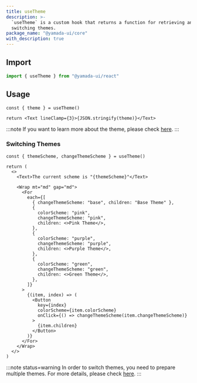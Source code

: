```yaml
---
title: useTheme
description: >-
  `useTheme` is a custom hook that returns a function for retrieving and
  switching themes.
package_name: "@yamada-ui/core"
with_description: true
---
```


## Import

```ts
import { useTheme } from "@yamada-ui/react"
```

## Usage

```tsx functional=true
const { theme } = useTheme()

return <Text lineClamp={3}>{JSON.stringify(theme)}</Text>
```

:::note
If you want to learn more about the theme, please check [here](/styled-system/theming).
:::

### Switching Themes

```tsx functional=true
const { themeScheme, changeThemeScheme } = useTheme()

return (
  <>
    <Text>The current scheme is "{themeScheme}"</Text>

    <Wrap mt="md" gap="md">
      <For
        each={[
          { changeThemeScheme: "base", children: "Base Theme" },
          {
            colorScheme: "pink",
            changeThemeScheme: "pink",
            children: <>Pink Theme</>,
          },
          {
            colorScheme: "purple",
            changeThemeScheme: "purple",
            children: <>Purple Theme</>,
          },
          {
            colorScheme: "green",
            changeThemeScheme: "green",
            children: <>Green Theme</>,
          },
        ]}
      >
        {(item, index) => (
          <Button
            key={index}
            colorScheme={item.colorScheme}
            onClick={() => changeThemeScheme(item.changeThemeScheme)}
          >
            {item.children}
          </Button>
        )}
      </For>
    </Wrap>
  </>
)
```

:::note status=warning
In order to switch themes, you need to prepare multiple themes. For more details, please check [here](/styled-system/theming/switch-themes).
:::
